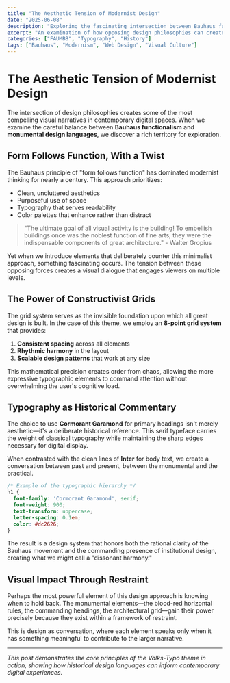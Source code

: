 ```yaml
---
title: "The Aesthetic Tension of Modernist Design"
date: "2025-06-08"
description: "Exploring the fascinating intersection between Bauhaus functionalism and monumental design"
excerpt: "An examination of how opposing design philosophies can create compelling visual narratives in contemporary digital spaces."
categories: ["FAUMBB", "Typography", "History"]
tags: ["Bauhaus", "Modernism", "Web Design", "Visual Culture"]
---
```


# The Aesthetic Tension of Modernist Design

The intersection of design philosophies creates some of the most compelling visual narratives in contemporary digital spaces. When we examine the careful balance between **Bauhaus functionalism** and **monumental design languages**, we discover a rich territory for exploration.

## Form Follows Function, With a Twist

The Bauhaus principle of "form follows function" has dominated modernist thinking for nearly a century. This approach prioritizes:

- Clean, uncluttered aesthetics
- Purposeful use of space
- Typography that serves readability
- Color palettes that enhance rather than distract

> "The ultimate goal of all visual activity is the building! To embellish buildings once was the noblest function of fine arts; they were the indispensable components of great architecture." - Walter Gropius

Yet when we introduce elements that deliberately counter this minimalist approach, something fascinating occurs. The tension between these opposing forces creates a visual dialogue that engages viewers on multiple levels.

## The Power of Constructivist Grids

The grid system serves as the invisible foundation upon which all great design is built. In the case of this theme, we employ an **8-point grid system** that provides:

1. **Consistent spacing** across all elements
2. **Rhythmic harmony** in the layout
3. **Scalable design patterns** that work at any size

This mathematical precision creates order from chaos, allowing the more expressive typographic elements to command attention without overwhelming the user's cognitive load.

## Typography as Historical Commentary

The choice to use **Cormorant Garamond** for primary headings isn't merely aesthetic—it's a deliberate historical reference. This serif typeface carries the weight of classical typography while maintaining the sharp edges necessary for digital display.

When contrasted with the clean lines of **Inter** for body text, we create a conversation between past and present, between the monumental and the practical.

```css
/* Example of the typographic hierarchy */
h1 {
  font-family: 'Cormorant Garamond', serif;
  font-weight: 900;
  text-transform: uppercase;
  letter-spacing: 0.1em;
  color: #dc2626;
}
```

The result is a design system that honors both the rational clarity of the Bauhaus movement and the commanding presence of institutional design, creating what we might call a "dissonant harmony."

## Visual Impact Through Restraint

Perhaps the most powerful element of this design approach is knowing when to hold back. The monumental elements—the blood-red horizontal rules, the commanding headings, the architectural grid—gain their power precisely because they exist within a framework of restraint.

This is design as conversation, where each element speaks only when it has something meaningful to contribute to the larger narrative.

---

*This post demonstrates the core principles of the Volks-Typo theme in action, showing how historical design languages can inform contemporary digital experiences.*